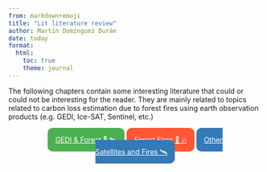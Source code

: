 ```yaml
---
from: markdown+emoji
title: "Lit literature review"
author: Martín Domínguez Durán
date: today
format:
  html:
    toc: true
    theme: journal
---
```


The following chapters contain some interesting literature that could or could not be interesting for the reader. They are mainly related to topics related to carbon loss estimation due to forest fires using earth observation products (e.g. GEDI, Ice-SAT, Sentinel, etc.)



<div style="display: flex; gap: 20%; width: 80%; margin: auto; text-align: center;">
  <a href="sections/GEDI.qmd" class="btn" style="background-color: #4CAF50; color: white; padding: 15px; border-radius: 10px;" role="button">GEDI & Forest 🌳 🛰️</a>
  <a href="sections/forest_fires.qmd" class="btn" style="background-color: #FF5733; color: white; padding: 15px; border-radius: 10px;" role="button">Forest Fires 🌳 🔥</a>
  <a href="sections/other_satellites.qmd" class="btn" style="background-color: #337AB7; color: white; padding: 15px; border-radius: 10px;" role="button">Other Satellites and Fires 🛰️</a>
</div>

